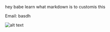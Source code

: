 
hey babe learn what markdown is to customis this

Email: basdh

![alt text](https://github.com/adam-p/markdown-here/raw/master/src/common/images/icon48.png "Logo Title Text 1")
